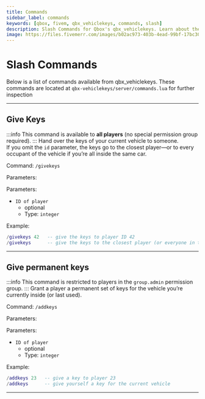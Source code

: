 ```yaml
---
title: Commands
sidebar_label: commands
keywords: [qbox, fivem, qbx_vehiclekeys, commands, slash]
description: Slash Commands for Qbox's qbx_vehiclekeys. Learn about the available slash commands and their usage.
image: https://files.fivemerr.com/images/b02ac973-403b-4ead-99bf-17bc307172d9.png
---
```


# Slash Commands

Below is a list of commands available from qbx_vehiclekeys.
These commands are located at `qbx-vehiclekeys/server/commands.lua` for further inspection

--- 

## Give Keys
:::info
This command is available to **all players** (no special permission group required).
:::
Hand over the keys of your current vehicle to someone.  
If you omit the `id` parameter, the keys go to the closest player—or to every occupant of the vehicle if you’re all inside the same car.

Command: `/givekeys`

Parameters:

Parameters:
- ` ID of player `
    - optional
    - Type: ` integer `

Example:
```lua
/givekeys 42   -- give the keys to player ID 42
/givekeys      -- give the keys to the closest player (or everyone in the vehicle)
```

---

## Give permanent keys
:::info
This command is restricted to players in the `group.admin` permission group.
:::
Grant a player a permanent set of keys for the vehicle you’re currently inside (or last used).

Command: `/addkeys`

Parameters:

Parameters:
- ` ID of player `
    - optional
    - Type: ` integer `

Example:
```lua
/addkeys 23   -- give a key to player 23
/addkeys      -- give yourself a key for the current vehicle
```
---